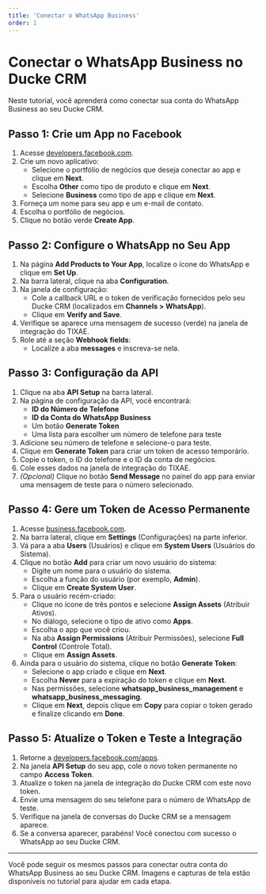 ```yaml
---
title: 'Conectar o WhatsApp Business'
order: 1
---
```


# Conectar o WhatsApp Business no Ducke CRM


Neste tutorial, você aprenderá como conectar sua conta do WhatsApp Business ao seu Ducke CRM.

## Passo 1: Crie um App no Facebook

1. Acesse [developers.facebook.com](https://developers.facebook.com).
2. Crie um novo aplicativo:
   - Selecione o portfólio de negócios que deseja conectar ao app e clique em **Next**.
   - Escolha **Other** como tipo de produto e clique em **Next**.
   - Selecione **Business** como tipo de app e clique em **Next**.
3. Forneça um nome para seu app e um e-mail de contato.
4. Escolha o portfólio de negócios.
5. Clique no botão verde **Create App**.

## Passo 2: Configure o WhatsApp no Seu App

1. Na página **Add Products to Your App**, localize o ícone do WhatsApp e clique em **Set Up**.
2. Na barra lateral, clique na aba **Configuration**.
3. Na janela de configuração:
   - Cole a callback URL e o token de verificação fornecidos pelo seu Ducke CRM (localizados em **Channels > WhatsApp**).
   - Clique em **Verify and Save**.
4. Verifique se aparece uma mensagem de sucesso (verde) na janela de integração do TIXAE.
5. Role até a seção **Webhook fields**:
   - Localize a aba **messages** e inscreva-se nela.

## Passo 3: Configuração da API

1. Clique na aba **API Setup** na barra lateral.
2. Na página de configuração da API, você encontrará:
   - **ID do Número de Telefone**
   - **ID da Conta do WhatsApp Business**
   - Um botão **Generate Token**
   - Uma lista para escolher um número de telefone para teste
3. Adicione seu número de telefone e selecione-o para teste.
4. Clique em **Generate Token** para criar um token de acesso temporário.
5. Copie o token, o ID do telefone e o ID da conta de negócios.
6. Cole esses dados na janela de integração do TIXAE.
7. *(Opcional)* Clique no botão **Send Message** no painel do app para enviar uma mensagem de teste para o número selecionado.

## Passo 4: Gere um Token de Acesso Permanente

1. Acesse [business.facebook.com](https://business.facebook.com).
2. Na barra lateral, clique em **Settings** (Configurações) na parte inferior.
3. Vá para a aba **Users** (Usuários) e clique em **System Users** (Usuários do Sistema).
4. Clique no botão **Add** para criar um novo usuário do sistema:
   - Digite um nome para o usuário do sistema.
   - Escolha a função do usuário (por exemplo, **Admin**).
   - Clique em **Create System User**.
5. Para o usuário recém-criado:
   - Clique no ícone de três pontos e selecione **Assign Assets** (Atribuir Ativos).
   - No diálogo, selecione o tipo de ativo como **Apps**.
   - Escolha o app que você criou.
   - Na aba **Assign Permissions** (Atribuir Permissões), selecione **Full Control** (Controle Total).
   - Clique em **Assign Assets**.
6. Ainda para o usuário do sistema, clique no botão **Generate Token**:
   - Selecione o app criado e clique em **Next**.
   - Escolha **Never** para a expiração do token e clique em **Next**.
   - Nas permissões, selecione **whatsapp_business_management** e **whatsapp_business_messaging**.
   - Clique em **Next**, depois clique em **Copy** para copiar o token gerado e finalize clicando em **Done**.

## Passo 5: Atualize o Token e Teste a Integração

1. Retorne a [developers.facebook.com/apps](https://developers.facebook.com/apps).
2. Na janela **API Setup** do seu app, cole o novo token permanente no campo **Access Token**.
3. Atualize o token na janela de integração do Ducke CRM com este novo token.
4. Envie uma mensagem do seu telefone para o número de WhatsApp de teste.
5. Verifique na janela de conversas do Ducke CRM se a mensagem aparece.
6. Se a conversa aparecer, parabéns! Você conectou com sucesso o WhatsApp ao seu Ducke CRM.

---

Você pode seguir os mesmos passos para conectar outra conta do WhatsApp Business ao seu Ducke CRM. Imagens e capturas de tela estão disponíveis no tutorial para ajudar em cada etapa.
